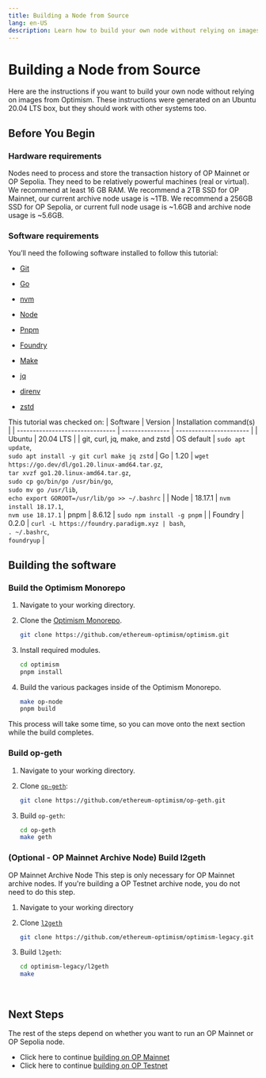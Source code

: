 ```yaml
---
title: Building a Node from Source
lang: en-US
description: Learn how to build your own node without relying on images from Optimism.
---
```



# Building a Node from Source

Here are the instructions if you want to build your own node without relying on images from Optimism. These instructions were generated on an Ubuntu 20.04 LTS box, but they should work with other systems too.

## Before You Begin

### Hardware requirements

Nodes need to process and store the transaction history of OP Mainnet or OP Sepolia. They need to be relatively powerful machines (real or virtual). We recommend at least 16 GB RAM. We recommend a 2TB SSD for OP Mainnet, our current archive node usage is ~1TB. We recommend a 256GB SSD for OP Sepolia, or current full node usage is ~1.6GB and archive node usage is ~5.6GB.

### Software requirements

You’ll need the following software installed to follow this tutorial:

*   [Git](https://git-scm.com/)

*   [Go](https://go.dev/)

*   [nvm](https://github.com/nvm-sh/nvm)

*   [Node](https://nodejs.org/en)

*   [Pnpm](https://pnpm.io/)

*   [Foundry](https://github.com/foundry-rs/foundry#installation)

*   [Make](https://linux.die.net/man/1/make)

*   [jq](https://github.com/jqlang/jq)

*   [direnv](https://direnv.net/)

*   [zstd](https://facebook.github.io/zstd/)

This tutorial was checked on:
| Software                        | Version         | Installation command(s) |
| ------------------------------- | --------------- | ----------------------- |
| Ubuntu                          | 20.04 LTS       |
| git, curl, jq, make, and zstd   | OS default      | `sudo apt update`, <br />`sudo apt install -y git curl make jq zstd`
| Go                              | 1.20            | `wget https://go.dev/dl/go1.20.linux-amd64.tar.gz`, <br /> `tar xvzf go1.20.linux-amd64.tar.gz`, <br /> `sudo cp go/bin/go /usr/bin/go`, <br />`sudo mv go /usr/lib`, <br />`echo export GOROOT=/usr/lib/go >> ~/.bashrc` |
| Node                            | 18.17.1        | `nvm install 18.17.1`, <br /> `nvm use 18.17.1`
| pnpm                            | 8.6.12           | `sudo npm install -g pnpm` |
| Foundry                         | 0.2.0           | `curl -L https://foundry.paradigm.xyz | bash`, <br /> `. ~/.bashrc`, <br /> `foundryup` |

## Building the software

### Build the Optimism Monorepo

1.  Navigate to your working directory.

2.  Clone the [Optimism Monorepo](https://github.com/ethereum-optimism/optimism).

    ```bash
    git clone https://github.com/ethereum-optimism/optimism.git
    ```

3.  Install required modules.

    ```bash
    cd optimism
    pnpm install
    ```

4.  Build the various packages inside of the Optimism Monorepo.

    ```bash
    make op-node
    pnpm build
    ```

This process will take some time, so you can move onto the next section while the build completes.

### Build op-geth

1.  Navigate to your working directory.

2.  Clone [`op-geth`](https://github.com/ethereum-optimism/op-geth):

    ```bash
    git clone https://github.com/ethereum-optimism/op-geth.git
    ```

3.  Build `op-geth`:

    ```bash
    cd op-geth    
    make geth
    ```

### (Optional - OP Mainnet Archive Node) Build l2geth

<Callout type="info"> 
OP Mainnet Archive Node
This step is only necessary for OP Mainnet archive nodes. If you're building a OP Testnet archive node, you do not need to do this step.
</Callout>

1.  Navigate to your working directory

2.  Clone [`l2geth`](https://github.com/ethereum-optimism/optimism-legacy)

    ```bash
    git clone https://github.com/ethereum-optimism/optimism-legacy.git
    ```

3.  Build `l2geth`:

    ```bash
    cd optimism-legacy/l2geth
    make
    ```

<br />

## Next Steps

The rest of the steps depend on whether you want to run an OP Mainnet or OP Sepolia node.

*   Click here to continue [building on OP Mainnet](mainnet.md)
*   Click here to continue [building on OP Testnet](testnet.md)
